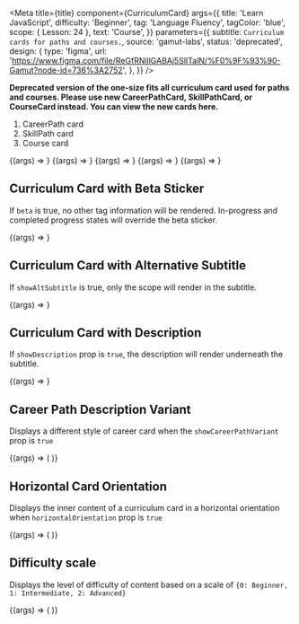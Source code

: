 
<Meta
  title={title}
  component={CurriculumCard}
  args={{
    title: 'Learn JavaScript',
    difficulty: 'Beginner',
    tag: 'Language Fluency',
    tagColor: 'blue',
    scope: { Lesson: 24 },
    text: 'Course',
  }}
  parameters={{
    subtitle: `Curriculum cards for paths and courses.`,
    source: 'gamut-labs',
    status: 'deprecated',
    design: {
      type: 'figma',
      url:
        'https://www.figma.com/file/ReGfRNillGABAj5SlITalN/%F0%9F%93%90-Gamut?node-id=736%3A2752',
    },
  }}
/>

**Deprecated version of the one-size fits all curriculum card used for paths and courses. Please use new CareerPathCard, SkillPathCard, or CourseCard instead. <LinkTo kind="brand-labs-molecules-curriculumcards-about--page">You can view the new cards here.</LinkTo>**

1.  <LinkTo kind="brand-labs-molecules-curriculumcards-careerpathcard--career-path-card">
      CareerPath card
    </LinkTo>
2.  <LinkTo kind="brand-labs-molecules-curriculumcards-skillpathcard--skill-path-card">
      SkillPath card
    </LinkTo>
3.  <LinkTo kind="brand-labs-molecules-curriculumcards-coursecard--course-card">
      Course card
    </LinkTo>

<Canvas withSource="open">
  <Story name="Curriculum Card">{(args) => <CurriculumCard {...args} />}</Story>
</Canvas>

<Props story="Curriculum Card" />

<Canvas withSource="closed">
  <Story
    name="Curriculum Card with Image"
    args={{
      text: 'Career Path',
      title: 'Front-End Engineer',
      image:
        'https://static-assets.codecademy.com/components/curriculum/path/front-end-engineer-career-path/curriculum-card.svg',
      isFullSize: true,
      scope: { Lesson: 94 },
      color: 'pink',
      tag: 'Job Essentials',
      showProLogo: true,
    }}
  >
    {(args) => <CurriculumCard {...args} />}
  </Story>
</Canvas>

<Canvas withSource="closed">
  <Story
    name="Curriculum Card Enrolled"
    args={{
      progressState: 'inProgress',
    }}
  >
    {(args) => <CurriculumCard {...args} />}
  </Story>
</Canvas>

<Canvas withSource="closed">
  <Story
    name="Curriculum Card In Progress"
    args={{
      progressState: 'inProgress',
      footerTextVariant: 'inProgress',
    }}
  >
    {(args) => <CurriculumCard {...args} />}
  </Story>
</Canvas>

<Canvas withSource="closed">
  <Story
    name="Curriculum Card Completed"
    args={{
      progressState: 'completed',
    }}
  >
    {(args) => <CurriculumCard {...args} />}
  </Story>
</Canvas>

## Curriculum Card with Beta Sticker

If `beta` is true, no other tag information will be rendered. In-progress and completed progress states will override the beta sticker.

<Canvas>
  <Story
    name="Curriculum Card Beta"
    args={{
      beta: true,
    }}
  >
    {(args) => <CurriculumCard {...args} />}
  </Story>
</Canvas>

## Curriculum Card with Alternative Subtitle

If `showAltSubtitle` is true, only the scope will render in the subtitle.

<Canvas>
  <Story
    name="Curriculum Card Alternative Subtitle"
    args={{
      showAltSubtitle: true,
      scope: {
        Lesson: 25,
        Quiz: 30,
        article: 100,
      },
    }}
  >
    {(args) => <CurriculumCard {...args} />}
  </Story>
</Canvas>

## Curriculum Card with Description

If `showDescription` prop is `true`, the description will render underneath the subtitle.

<Canvas>
  <Story
    name="Curriculum Card with Description"
    args={{
      scope: {
        Lesson: 25,
        Quiz: 30,
        article: 100,
      },
      description:
        'Some description text can give the user more information on the curriculum.',
      showDescription: true,
    }}
  >
    {(args) => <CurriculumCard {...args} />}
  </Story>
</Canvas>

## Career Path Description Variant

Displays a different style of career card when the `showCareerPathVariant` prop is `true`

<Canvas withSource="closed">
  <Story
    name="Career Path Variant"
    args={{
      text: 'Career Path',
      title: 'Front-End Engineer',
      description:
        'Front-end engineers work with closely with Designers to make websites beautiful, functional, and fast.',
      image:
        'https://static-assets.codecademy.com/components/curriculum/path/front-end-engineer-career-path/curriculum-card.svg',
      isFullSize: true,
      scope: { Lesson: 94 },
      color: 'pink',
      tag: 'Job Essentials',
      showProLogo: true,
      showCareerPathVariant: true,
    }}
  >
    {(args) => (
      <LayoutGrid columnGap={24}>
        <Column size={4}>
          <CurriculumCard {...args} />
        </Column>
        <Column size={4}>
          <CurriculumCard
            {...args}
            progressState="inProgress"
            image="https://static-assets.codecademy.com/components/curriculum/path/front-end-engineer-career-path/curriculum-card-inProgress.svg"
          />
        </Column>
        <Column size={4}>
          <CurriculumCard
            {...args}
            progressState="completed"
            image="https://static-assets.codecademy.com/components/curriculum/path/front-end-engineer-career-path/curriculum-card-complete.svg"
          />
        </Column>
      </LayoutGrid>
    )}
  </Story>
</Canvas>

## Horizontal Card Orientation

Displays the inner content of a curriculum card in a horizontal orientation when `horizontalOrientation` prop is `true`

<Canvas withSource="closed">
  <Story
    name="Horizontal Curriculum Card"
    args={{
      text: 'Career Path',
      title: 'Front-End Engineer',
      description:
        'Front-end engineers work with closely with Designers to make websites beautiful, functional, and fast.',
      image:
        'https://static-assets.codecademy.com/components/curriculum/path/front-end-engineer-career-path/curriculum-card.svg',
      isFullSize: true,
      scope: { Lesson: 94 },
      color: 'pink',
      tag: 'Job Essentials',
      showProLogo: true,
      showCareerPathVariant: true,
      horizontalOrientation: true,
    }}
  >
    {(args) => (
      <LayoutGrid columnGap={24}>
        <Column size={12}>
          <CurriculumCard isStaticSize {...args} />
        </Column>
      </LayoutGrid>
    )}
  </Story>
</Canvas>

## Difficulty scale

Displays the level of difficulty of content based on a scale of `{0: Beginner, 1: Intermediate, 2: Advanced}`

<Canvas withSource="closed">
  <Story
    name="Difficulty scale"
    args={{
      variant: 'medium',
    }}
  >
    {(args) => (
      <LayoutGrid columnGap={24}>
        <Column size={4} display="flex" alignItems="center" fontSize={14}>
          <Difficulty {...args} />
        </Column>
        <Column size={4} display="flex" alignItems="center" fontSize={14}>
          <Difficulty {...args} difficulty="Intermediate" />
        </Column>
        <Column size={4} display="flex" alignItems="center" fontSize={14}>
          <Difficulty {...args} difficulty="Advanced" />
        </Column>
      </LayoutGrid>
    )}
  </Story>
</Canvas>

